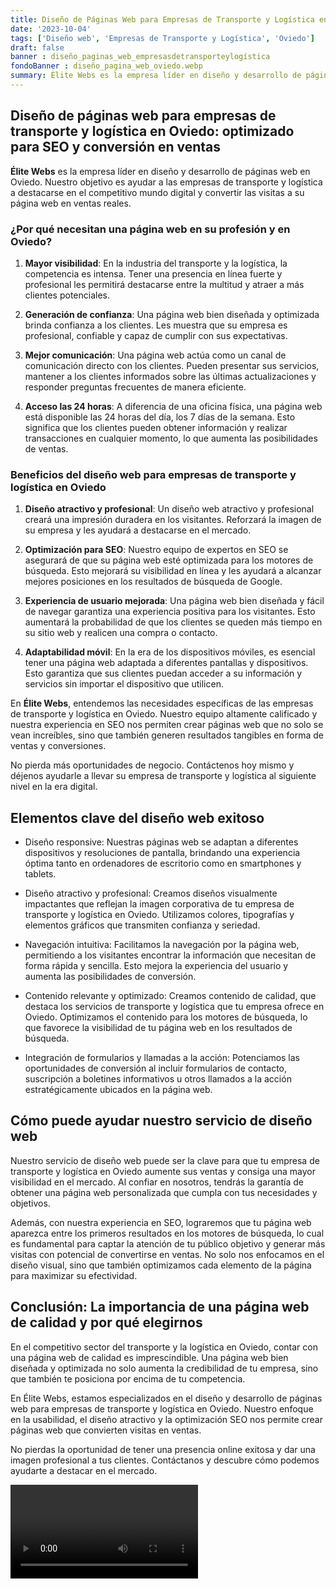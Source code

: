```yaml
---
title: Diseño de Páginas Web para Empresas de Transporte y Logística en Oviedo
date: '2023-10-04'
tags: ['Diseño web', 'Empresas de Transporte y Logística', 'Oviedo']
draft: false
banner : diseño_paginas_web_empresasdetransporteylogística
fondoBanner : diseño_pagina_web_oviedo.webp
summary: Élite Webs es la empresa líder en diseño y desarrollo de páginas web en Oviedo. Nuestro objetivo es ayudar a las empresas de transporte y logística a destacarse en el competitivo mundo digital y convertir las visitas a su página web en ventas reales.
---
```


## Diseño de páginas web para empresas de transporte y logística en Oviedo: optimizado para SEO y conversión en ventas

**Élite Webs** es la empresa líder en diseño y desarrollo de páginas web en Oviedo. Nuestro objetivo es ayudar a las empresas de transporte y logística a destacarse en el competitivo mundo digital y convertir las visitas a su página web en ventas reales.

### ¿Por qué necesitan una página web en su profesión y en Oviedo?

1. **Mayor visibilidad**: En la industria del transporte y la logística, la competencia es intensa. Tener una presencia en línea fuerte y profesional les permitirá destacarse entre la multitud y atraer a más clientes potenciales.

2. **Generación de confianza**: Una página web bien diseñada y optimizada brinda confianza a los clientes. Les muestra que su empresa es profesional, confiable y capaz de cumplir con sus expectativas.

3. **Mejor comunicación**: Una página web actúa como un canal de comunicación directo con los clientes. Pueden presentar sus servicios, mantener a los clientes informados sobre las últimas actualizaciones y responder preguntas frecuentes de manera eficiente.

4. **Acceso las 24 horas**: A diferencia de una oficina física, una página web está disponible las 24 horas del día, los 7 días de la semana. Esto significa que los clientes pueden obtener información y realizar transacciones en cualquier momento, lo que aumenta las posibilidades de ventas.

### Beneficios del diseño web para empresas de transporte y logística en Oviedo

1. **Diseño atractivo y profesional**: Un diseño web atractivo y profesional creará una impresión duradera en los visitantes. Reforzará la imagen de su empresa y les ayudará a destacarse en el mercado.

2. **Optimización para SEO**: Nuestro equipo de expertos en SEO se asegurará de que su página web esté optimizada para los motores de búsqueda. Esto mejorará su visibilidad en línea y les ayudará a alcanzar mejores posiciones en los resultados de búsqueda de Google.

3. **Experiencia de usuario mejorada**: Una página web bien diseñada y fácil de navegar garantiza una experiencia positiva para los visitantes. Esto aumentará la probabilidad de que los clientes se queden más tiempo en su sitio web y realicen una compra o contacto.

4. **Adaptabilidad móvil**: En la era de los dispositivos móviles, es esencial tener una página web adaptada a diferentes pantallas y dispositivos. Esto garantiza que sus clientes puedan acceder a su información y servicios sin importar el dispositivo que utilicen.

En **Élite Webs**, entendemos las necesidades específicas de las empresas de transporte y logística en Oviedo. Nuestro equipo altamente calificado y nuestra experiencia en SEO nos permiten crear páginas web que no solo se vean increíbles, sino que también generen resultados tangibles en forma de ventas y conversiones.

No pierda más oportunidades de negocio. Contáctenos hoy mismo y déjenos ayudarle a llevar su empresa de transporte y logística al siguiente nivel en la era digital.

<GifSeo />

<Cta />

## Elementos clave del diseño web exitoso

- Diseño responsive: Nuestras páginas web se adaptan a diferentes dispositivos y resoluciones de pantalla, brindando una experiencia óptima tanto en ordenadores de escritorio como en smartphones y tablets.

- Diseño atractivo y profesional: Creamos diseños visualmente impactantes que reflejan la imagen corporativa de tu empresa de transporte y logística en Oviedo. Utilizamos colores, tipografías y elementos gráficos que transmiten confianza y seriedad.

- Navegación intuitiva: Facilitamos la navegación por la página web, permitiendo a los visitantes encontrar la información que necesitan de forma rápida y sencilla. Esto mejora la experiencia del usuario y aumenta las posibilidades de conversión.

- Contenido relevante y optimizado: Creamos contenido de calidad, que destaca los servicios de transporte y logística que tu empresa ofrece en Oviedo. Optimizamos el contenido para los motores de búsqueda, lo que favorece la visibilidad de tu página web en los resultados de búsqueda.

- Integración de formularios y llamadas a la acción: Potenciamos las oportunidades de conversión al incluir formularios de contacto, suscripción a boletines informativos u otros llamados a la acción estratégicamente ubicados en la página web.

## Cómo puede ayudar nuestro servicio de diseño web

Nuestro servicio de diseño web puede ser la clave para que tu empresa de transporte y logística en Oviedo aumente sus ventas y consiga una mayor visibilidad en el mercado. Al confiar en nosotros, tendrás la garantía de obtener una página web personalizada que cumpla con tus necesidades y objetivos.

Además, con nuestra experiencia en SEO, lograremos que tu página web aparezca entre los primeros resultados en los motores de búsqueda, lo cual es fundamental para captar la atención de tu público objetivo y generar más visitas con potencial de convertirse en ventas. No solo nos enfocamos en el diseño visual, sino que también optimizamos cada elemento de la página para maximizar su efectividad.

## Conclusión: La importancia de una página web de calidad y por qué elegirnos

En el competitivo sector del transporte y la logística en Oviedo, contar con una página web de calidad es imprescindible. Una página web bien diseñada y optimizada no solo aumenta la credibilidad de tu empresa, sino que también te posiciona por encima de tu competencia.

En Élite Webs, estamos especializados en el diseño y desarrollo de páginas web para empresas de transporte y logística en Oviedo. Nuestro enfoque en la usabilidad, el diseño atractivo y la optimización SEO nos permite crear páginas web que convierten visitas en ventas.

No pierdas la oportunidad de tener una presencia online exitosa y dar una imagen profesional a tus clientes. Contáctanos y descubre cómo podemos ayudarte a destacar en el mercado.

<Video />

<CtaBot job='Empresas de Transporte y Logística' city='Oviedo'/>

<Gmaps query='Oviedo+españa+maps' />
